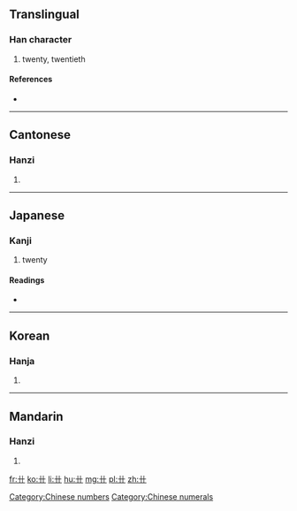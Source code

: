 {{also|廿}}
==Translingual==

===Han character===
{{Han char|rn=1|rad=一|as=02|sn=3|four=|canj=十十 (JJ)}}

# twenty, twentieth

====References====
* {{Han ref|kx=0155.200|dkj=02698|dj=0353.010|hdz=10058.100|uh=5344|ud=21316|bh=A2CD|bd=41677}}

[[Category:Chinese numbers]]
[[Category:Chinese numerals]]

----

==Cantonese==

===Hanzi===
{{yue-hanzi|jyut=|y=ya6, ye6}}

# {{defn|Cantonese|sort=一02}}

----

==Japanese==

===Kanji===
{{ja-kanji|grade=|rs=一02}}

# twenty

====Readings====
* {{ja-readings|on=[[じゅう]] (jū), [[にゅう]] (nyū)|kun=[[にじゅう]] (nijuu)}}

----

==Korean==

===Hanja===
{{ko-hanja|hangeul=입|rv=ip|mr=ip}}

# {{defn|Korean|sort=一02}}

----

==Mandarin==

===Hanzi===
{{cmn-hanzi|pin=[[niàn]] ([[nian4]])|wg=nien<sup>4</sup>}}

# {{defn|Mandarin|sort=一02}}

[[fr:卄]]
[[ko:卄]]
[[li:卄]]
[[hu:卄]]
[[mg:卄]]
[[pl:卄]]
[[zh:卄]]